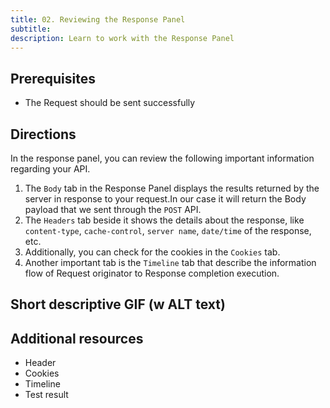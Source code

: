 ```yaml
---
title: 02. Reviewing the Response Panel
subtitle:
description: Learn to work with the Response Panel
---
```


## Prerequisites

- The Request should be sent successfully

## Directions
In the response panel, you can review the following important information regarding your API. 

1. The `Body` tab in the Response Panel displays the results returned by the server in response to your request.In our case it will return the Body payload that we sent through the `POST` API.
2. The `Headers` tab beside it shows the details about the response, like `content-type`, `cache-control`, `server name`, `date/time` of the response, etc.
3. Additionally, you can check for the cookies in the `Cookies` tab.
4. Another important tab is the `Timeline` tab that describe the information flow of Request originator to Response completion execution. 

## Short descriptive GIF (w ALT text)

## Additional resources
- Header
- Cookies
- Timeline
- Test result
